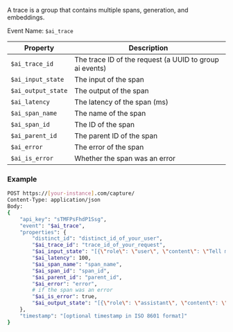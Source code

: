 A trace is a group that contains multiple spans, generation, and embeddings.

Event Name: `$ai_trace`  

| Property | Description |
|----------|-------------|
| `$ai_trace_id` | The trace ID of the request (a UUID to group ai events) |
| `$ai_input_state` | The input of the span |
| `$ai_output_state` | The output of the span |
| `$ai_latency` | The latency of the span (ms) |
| `$ai_span_name` | The name of the span |
| `$ai_span_id` | The ID of the span |
| `$ai_parent_id` | The parent ID of the span |
| `$ai_error` | The error of the span |
| `$ai_is_error` | Whether the span was an error |

### Example
```bash
POST https://[your-instance].com/capture/
Content-Type: application/json
Body:
{
    "api_key": "sTMFPsFhdP1Ssg",
    "event": "$ai_trace",
    "properties": {
        "distinct_id": "distinct_id_of_your_user",
        "$ai_trace_id": "trace_id_of_your_request",
        "$ai_input_state": "[{\"role\": \"user\", \"content\": \"Tell me a fun fact about hedgehogs\"}]",
        "$ai_latency": 100,
        "$ai_span_name": "span_name",
        "$ai_span_id": "span_id",
        "$ai_parent_id": "parent_id",
        "$ai_error": "error",
        # if the span was an error
        "$ai_is_error": true,
        "$ai_output_state": "[{\"role\": \"assistant\", \"content\": \"Hedgehogs are small mammals with spines on their back.\"}]",
    },
    "timestamp": "[optional timestamp in ISO 8601 format]"
}
```